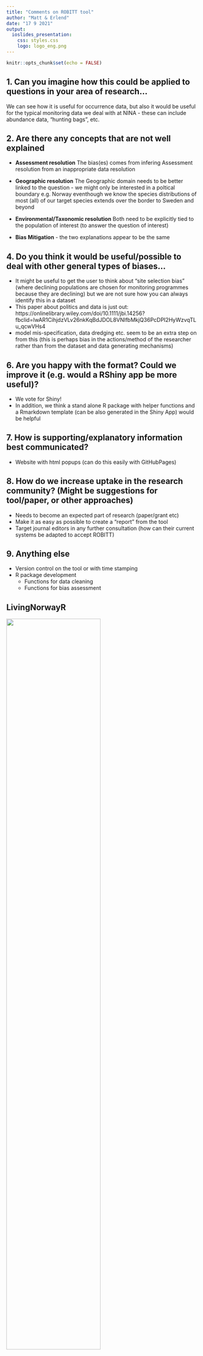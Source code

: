 ```yaml
---
title: "Comments on ROBITT tool"
author: "Matt & Erlend"
date: "17 9 2021"
output:
  ioslides_presentation:
    css: styles.css
    logo: logo_eng.png
---
```


```r
knitr::opts_chunk$set(echo = FALSE)
```

## 1. Can you imagine how this could be applied to questions in your area of research...

We can see how it is useful for occurrence data, but also it would be useful for the typical monitoring data we deal with at NINA - these can include abundance data, "hunting bags", etc. 

## 2. Are there any concepts that are not well explained

- **Assessment resolution** The bias(es) comes from infering Assessment resolution from an inappropriate data resolution
- **Geographic resolution** The Geographic domain needs to be better linked to the question - we might only be interested in a poltical boundary e.g. Norway eventhough we know the species distributions of most (all) of our target species extends over the border to Sweden and beyond
- **Environmental/Taxonomic resolution** Both need to be explicitly tied to the population of interest (to answer the question of interest)

- **Bias Mitigation** - the two explanations appear to be the same

## 4. Do you think it would be useful/possible to deal with other general types of biases...

- It might be useful to get the user to think about "site selection bias" (where declining populations are chosen for monitoring programmes because they are declining) but we are not sure how you can always identify this in a dataset
- This paper about politics and data is just out: https://onlinelibrary.wiley.com/doi/10.1111/jbi.14256?fbclid=IwAR1CihjdzVLv26nkKqBdJDOL8VNlfbMkjQ36PcDPI2HyWzvqTLu_qcwVHs4
- model mis-specification, data dredging etc. seem to be an extra step on from this (this is perhaps bias in the actions/method of the researcher rather than from the dataset and data generating mechanisms)

## 6. Are you happy with the format? Could we improve it (e.g. would a RShiny app be more useful)?

- We vote for Shiny!
- In addition, we think a stand alone R package with helper functions and a Rmarkdown template (can be also generated in the Shiny App) would be helpful

## 7. How is supporting/explanatory information best communicated?

- Website with html popups (can do this easily with GitHubPages)

## 8. How do we increase uptake in the research community? (Might be suggestions for tool/paper, or other approaches)
- Needs to become an expected part of research (paper/grant etc)
- Make it as easy as possible to create a "report" from the tool
- Target journal editors in any further consultation (how can their current systems be adapted to accept ROBITT)

## 9. Anything else

- Version control on the tool or with time stamping
- R package development
  - Functions for data cleaning
  - Functions for bias assessment



## LivingNorwayR
![](Workflow2.png){width=70%}

## 

Takes raw data and maps to DwC-a (aimed toward GBIF)

Takes DwC-a and explores the data for use 


```r
library(R6)
library(magrittr)
library(leaflet)
#Testing and playing with R6 Class

DwCOccurence<-R6::R6Class("DwCOccurence",
                          list(id= NULL,
                               ownerInstitutionCode= NULL,
                               basisOfRecord= NULL,
                               dynamicProperties= NULL,
                               occurrenceID= NULL,
                               sex= NULL,
                               lifeStage= NULL,
                               organismID= NULL,
                               organismName= NULL,
                               eventDate= NULL,
                               eventTime= NULL,
                               country= NULL,
                               countryCode = NULL,
                               locality         = NULL,
                               decimalLatitude= NULL,
                               decimalLongitude= NULL,
                               geodeticDatum= NULL,
                               coordinateUncertaintyInMeters= NULL,
                               taxonID= NULL,
                               scientificName= NULL,
                               kingdom= NULL,
                               phylum= NULL,
                               class= NULL,
                               order= NULL,
                               family= NULL,
                               genus= NULL,
                               initialize = function(id,ownerInstitutionCode,basisOfRecord,
                                                     dynamicProperties,
                                                     occurrenceID,
                                                     sex,
                                                     lifeStage,
                                                     organismID,
                                                     organismName,
                                                     eventDate,
                                                     eventTime,
                                                     country,
                                                     countryCode ,
                                                     locality         ,
                                                     decimalLatitude,
                                                     decimalLongitude,
                                                     geodeticDatum,
                                                     coordinateUncertaintyInMeters,
                                                     taxonID,
                                                     scientificName,
                                                     kingdom,
                                                     phylum,
                                                     class,
                                                     order,
                                                     family,
                                                     genus,...){
                                 self$id<-id
                                 self$ownerInstitutionCode<-ownerInstitutionCode
                                 self$basisOfRecord<-basisOfRecord
                                 self$dynamicProperties<-dynamicProperties
                                 self$occurrenceID<-occurrenceID
                                 self$sex<-sex
                                 self$lifeStage<-lifeStage
                                 self$organismID<-organismID
                                 self$organismName<-organismName
                                 self$eventDate<-eventDate
                                 self$eventTime<-eventTime
                                 self$country<-country
                                 self$countryCode <-countryCode
                                 self$locality         <-  locality
                                 self$decimalLatitude<-decimalLatitude
                                 self$decimalLongitude<-decimalLongitude
                                 self$geodeticDatum<-  geodeticDatum
                                 self$coordinateUncertaintyInMeters<-coordinateUncertaintyInMeters
                                 self$taxonID<-taxonID
                                 self$scientificName<-scientificName
                                 self$kingdom<-kingdom
                                 self$phylum<-phylum
                                 self$class<-class
                                 self$order<-order
                                 self$family<- family
                                 self$genus<-genus
                                 self$object()
                               },
                               object=function(...){
                                 object<-data.frame(id=id,
                                                    ownerInstitutionCode=
                                                      ownerInstitutionCode,
                                                    basisofRecord=self$basisOfRecord,
                                                    dynamicProperties=self$dynamicProperties,
                                                    occurrenceID= self$occurrenceID,
                                                    sex= self$sex,
                                                    lifeStage= self$lifeStage,
                                                    organismID= self$organismID,
                                                    organismName= self$organismName,
                                                    eventDate= self$eventDate,
                                                    eventTime= self$eventTime,
                                                    country= self$country,
                                                    countryCode= self$countryCode,
                                                    locality= self$locality,
                                                    decimalLatitude= self$decimalLatitude,
                                                    decimalLongitude= self$decimalLongitude,
                                                    geodeticDatum= self$geodeticDatum,
                                                    coordinateUncertaintyInMeters= self$coordinateUncertaintyInMeters,
                                                    taxonID= self$taxonID,
                                                    scientificName= self$scientificName,
                                                    kingdom= self$kingdom,
                                                    phylum= self$phylum,
                                                    class= self$class,
                                                    order= self$order,
                                                    family= self$family,
                                                    genus= self$genus
                                 )},
                               get_bounding_box=function(...){
                                 minX=min(self$decimalLongitude)
                                 maxX=max(self$decimalLongitude)
                                 minY=min(self$decimalLatitude)
                                 maxY=max(self$decimalLatitude)
                                 print(c(
                                   "minX"=minX,
                                   "maxX"=maxX,
                                   "minY"=minY,
                                   "maxY"=maxY))
                                 
                               },
                               plotmap=function(...){
                                 df=data.frame(id=id,
                                               occurrenceID= self$occurrenceID,
                                               sex= self$sex,
                                               lifeStage= self$lifeStage,
                                               organismID= self$organismID,
                                               organismName= self$organismName,
                                               eventDate= self$eventDate,
                                               eventTime= self$eventTime,
                                               decimalLatitude= self$decimalLatitude,
                                               decimalLongitude= self$decimalLongitude,
                                               geodeticDatum= self$geodeticDatum,
                                               coordinateUncertaintyInMeters= self$coordinateUncertaintyInMeters)
                                 #coords=c(as.numeric(df$decimalLongitude), as.numeric(df$decimalLatitude))
                                 #print(df)
                                 #my.sf.point <- sf::st_as_sf(x = df, coords = c(decimalLongitude, decimalLatitude),
                                 #                           crs = "+proj=longlat +datum=WGS84")
                                 #print(my.sf.point)
                                 leaflet::leaflet() %>% addTiles() %>% addMarkers(lng=df$decimalLongitude,
                                                                                  lat=df$decimalLatitude, popup = paste0(
                                                                                    "<b>Sex: </b>"
                                                                                    ,df$sex
                                                                                    
                                                                                    ,"<b>  eventDate: </b>"
                                                                                    ,df$eventDate
                                                                                  ))
                                 
                               }))
```

```r
occurrence <- read.delim("C:/Users/matthew.grainger/Documents/Projects_in_development/LNC2020_presentation/slides/Tetraonidae_Lagopus/data/derived/occurrence.txt")

Rock<-DwCOccurence$new(
  id<-occurrence$id,
  ownerInstitutionCode<-occurrence$ownerInstitutionCode,
  basisOfRecord<-occurrence$basisOfRecord,
  dynamicProperties<-occurrence$dynamicProperties,
  occurrenceID<-occurrence$occurrenceID,
  sex<-occurrence$sex,
  lifeStage<-occurrence$lifeStage,
  organismID<-occurrence$organismID,
  organismName<-occurrence$organismName,
  eventDate<-occurrence$eventDate,
  eventTime<-occurrence$eventTime,
  country<-occurrence$country,
  countryCode<-occurrence$countryCode ,
  locality<-occurrence$locality         ,
  decimalLatitude<-occurrence$decimalLatitude,
  decimalLongitude<-occurrence$decimalLongitude,
  geodeticDatum<-occurrence$geodeticDatum,
  coordinateUncertaintyInMeters<-occurrence$coordinateUncertaintyInMeters,
  taxonID<-occurrence$taxonID,
  scientificName<-occurrence$scientificName,
  kingdom<-occurrence$kingdom,
  phylum<-occurrence$phylum,
  class<-occurrence$class,
  order<-occurrence$order,
  family<-occurrence$family,
  genus<-occurrence$genus)

```


```r
Rock<-DwCOccurence$new(
  id<-occurrence$id,
  ownerInstitutionCode<-occurrence$ownerInstitutionCode,
  basisOfRecord<-occurrence$basisOfRecord,
  dynamicProperties<-occurrence$dynamicProperties,
  occurrenceID<-occurrence$occurrenceID,
  ...,
  decimalLatitude<-occurrence$decimalLatitude,
  decimalLongitude<-occurrence$decimalLongitude,
  ...)
```


## Plotting functions

```r
Rock$plotmap()
```

## LivingNorwayR to ROBITT synergies 

- We have functions that with a little adaptation can be used to explore biases 
- Extracting metadata from (GBIF) data repositories and including these in the ROBITT RMarkdown or Shiny template would be straight forward
- We can see a ROBITT form/tool being a step in the process of LivingNorwayR



